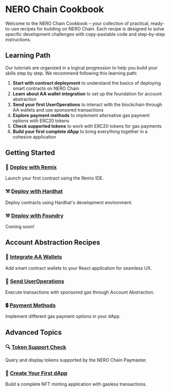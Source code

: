 

# NERO Chain Cookbook

Welcome to the NERO Chain Cookbook – your collection of practical, ready-to-use recipes for building on NERO Chain. Each recipe is designed to solve specific development challenges with copy-pastable code and step-by-step instructions.

## Learning Path

Our tutorials are organized in a logical progression to help you build your skills step by step. We recommend following this learning path:

1. **Start with contract deployment** to understand the basics of deploying smart contracts on NERO Chain
2. **Learn about AA wallet integration** to set up the foundation for account abstraction
3. **Send your first UserOperations** to interact with the blockchain through AA wallets and use sponsored transactions
4. **Explore payment methods** to implement alternative gas payment options with ERC20 tokens
5. **Check supported tokens** to work with ERC20 tokens for gas payments
6. **Build your first complete dApp** to bring everything together in a cohesive application

## Getting Started

<div className="grid grid-cols-1 md:grid-cols-3 gap-4 mt-6 mb-6">
  <div className="bg-white dark:bg-gray-800 p-5 rounded-lg border border-gray-200 dark:border-gray-600">
    <h3 className="text-lg font-semibold mb-2 text-center">
      <span className="text-blue-600 mr-2">🔗</span>
      <a href="/en/tutorials/first-contract/using-remix ">Deploy with Remix</a>
    </h3>
    <p className="text-gray-600 dark:text-gray-300 text-center">Launch your first contract using the Remix IDE.</p>
  </div>
  
  <div className="bg-white dark:bg-gray-800 p-5 rounded-lg border border-gray-200 dark:border-gray-600">
    <h3 className="text-lg font-semibold mb-2 text-center">
      <span className="text-yellow-500 mr-2">⚒️</span>
      <a href="/en/tutorials/first-contract/using-hardhat">Deploy with Hardhat</a>
    </h3>
    <p className="text-gray-600 dark:text-gray-300 text-center">Deploy contracts using Hardhat's development environment.</p>
  </div>

  <div className="bg-white dark:bg-gray-800 p-5 rounded-lg border border-gray-200 dark:border-gray-600">
    <h3 className="text-lg font-semibold mb-2 text-center">
      <span className="text-yellow-500 mr-2">⚒️</span>
      <a href= "">Deploy with Foundry</a>
    </h3>
    <p className="text-gray-600 dark:text-gray-300 text-center">Coming soon!</p>
  </div>
</div>

## Account Abstraction Recipes

<div className="grid grid-cols-1 md:grid-cols-3 gap-5 mt-6">
  <div className="bg-gray-50 dark:bg-gray-900 p-5 rounded-lg border border-gray-200 dark:border-gray-800 hover:border-blue-500 dark:hover:border-blue-400 transition-all">
    <h3 className="text-lg font-semibold mb-2 text-center">👛 <a href="/en/tutorials/aa-wallet-integration">Integrate AA Wallets</a></h3>
    <p className="text-sm text-gray-600 dark:text-gray-400 text-center">Add smart contract wallets to your React application for seamless UX.</p>
  </div>

  <div className="bg-gray-50 dark:bg-gray-900 p-5 rounded-lg border border-gray-200 dark:border-gray-800 hover:border-blue-500 dark:hover:border-blue-400 transition-all">
    <h3 className="text-lg font-semibold mb-2 text-center">📨 <a href="/en/tutorials/sending-ops">Send UserOperations</a></h3>
    <p className="text-sm text-gray-600 dark:text-gray-400 text-center">Execute transactions with sponsored gas through Account Abstraction.</p>
  </div>

  <div className="bg-gray-50 dark:bg-gray-900 p-5 rounded-lg border border-gray-200 dark:border-gray-800 hover:border-blue-500 dark:hover:border-blue-400 transition-all">
    <h3 className="text-lg font-semibold mb-2 text-center">💲 <a href="/en/tutorials/types-payments">Payment Methods</a></h3>
    <p className="text-sm text-gray-600 dark:text-gray-400 text-center">Implement different gas payment options in your dApp.</p>
  </div>
</div>

## Advanced Topics

<div className="grid grid-cols-1 md:grid-cols-3 gap-5 mt-6">
  <div className="bg-gray-50 dark:bg-gray-900 p-5 rounded-lg border border-gray-200 dark:border-gray-800 hover:border-blue-500 dark:hover:border-blue-400 transition-all">
    <h3 className="text-lg font-semibold mb-2 text-center">🔍 <a href="/en/tutorials/checking-sup-tokens">Token Support Check</a></h3>
    <p className="text-sm text-gray-600 dark:text-gray-400 text-center">Query and display tokens supported by the NERO Chain Paymaster.</p>
  </div>

  <div className="bg-gray-50 dark:bg-gray-900 p-5 rounded-lg border border-gray-200 dark:border-gray-800 hover:border-blue-500 dark:hover:border-blue-400 transition-all">
    <h3 className="text-lg font-semibold mb-2 text-center">🚀 <a href="/en/tutorials/create-first-dapp">Create Your First dApp</a></h3>
    <p className="text-sm text-gray-600 dark:text-gray-400 text-center">Build a complete NFT minting application with gasless transactions.</p>
  </div>
</div>



<PageFeedback path="/en/tutorials/index" />
